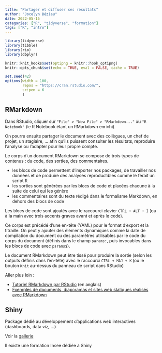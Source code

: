 ```yaml
---
title: "Partager et diffuser ses résultats"
author: "Jocelyn Béziau"
date: 2022-05-15
categories: ["R", "tidyverse", "formation"]
tags: ["R", "intro"]
---
```


```r

library(tidyverse)
library(tibble)
library(rio)
library(dbplyr)

knitr::knit_hooks$set(optipng = knitr::hook_optipng)
knitr::opts_chunk$set(echo = TRUE, eval = FALSE, cache = TRUE)

set.seed(42)
options(width = 100, 
        repos = "https://cran.rstudio.com/", 
        scipen = 6
        )

```

## RMarkdown

Dans RStudio, cliquer sur `"File" > "New File" > "RMarkdown..."` ou `"R Notebook"` (le R Notebook étant un RMarkdown enrichi).

On pourra ensuite partager le document avec des collègues, un chef de projet, un stagiaire, ... afin qu'ils puissent consulter les résultats, reproduire l'analyse ou l'adapter pour leur propre compte.

Le corps d'un document RMarkdown se compose de trois types de contenus : du code, des sorties, des commentaires.

* les blocs de code permettent d'importer nos packages, de travailler nos données et de produire des analyses reproductibles comme le ferait un script R
* les sorties sont générées par les blocs de code et placées chacune à la suite de celui qui les génère
* les commentaires sont du texte rédigé dans le formalisme Markdown, en dehors des blocs de code

Les blocs de code sont ajoutés avec le raccourci clavier `CTRL + ALT + I` (ou à la main avec trois accents graves avant et après le code).

Ce corps est précédé d'une en-tête (YAML) pour le format d'export et la titraille. On peut y ajouter des éléments dynamiques comme la date de compilation du document ou des paramètres utilisables par le code du corps du document (définis dans le champ `params:`, puis invocables dans les blocs de code avec `params$`).

Le document RMarkdown peut être tissé pour produire la sortie (selon les outputs définis dans l'en-tête) avec le raccourci `CTRL + MAJ + K` (ou le bouton `Knit` au-dessus du panneau de script dans RStudio)

Aller plus loin : 

* [Tutoriel RMarkdown par RStudio ](https://rmarkdown.rstudio.com/lesson-1.html) (en anglais)
* [Exemples de documents, diaporamas et sites web statiques réalisés avec RMarkdown](https://rmarkdown.rstudio.com/gallery.html)

## Shiny

Package dédié au développement d'applications web interactives (dashboards, data viz, ...)

Voir la [gallerie](https://shiny.rstudio.com/gallery/)

Il existe une formation Insee dédiée à Shiny
